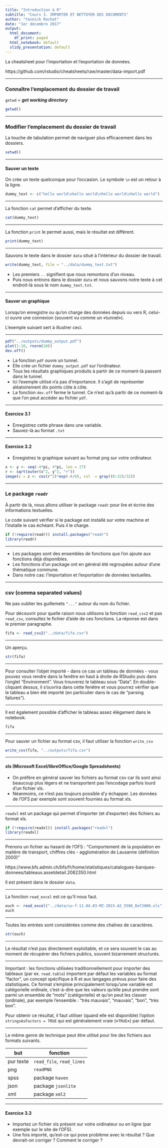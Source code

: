 ```yaml
---
title: "Introduction à R"
subtitle: "Cours 3. IMPORTER ET NETTOYER DES DOCUMENTS"
author: "Yannick Rochat"
date: "1er décembre 2017"
output:
  html_document:
    df_print: paged
  html_notebook: default
  slidy_presentation: default
---
```


La cheatsheet pour l'importation et l'exportation de données.

https://github.com/rstudio/cheatsheets/raw/master/data-import.pdf

----

### Connaître l'emplacement du dossier de travail

`getwd` = ***get working directory***

```r
getwd()
```

---- 

### Modifier l'emplacement du dossier de travail

La touche de tabulation permet de naviguer plus efficacement dans les dossiers.

```r
setwd()
```

----

#### Sauver un texte

On crée un texte quelconque pour l'occasion. Le symbole `\n` est un retour à la ligne.

```r
dummy_text <- c("hello world\nhello world\nhello world\nhello world")
```

----

La fonction `cat` permet d'afficher du texte.

```r
cat(dummy_text)
```

----

La fonction `print` le permet aussi, mais le résultat est différent.

```r
print(dummy_text)
```


----

Sauvons le texte dans le dossier `data` situé à l'intérieur du dossier de travail.

```r
write(dummy_text, file = "../data/dummy_text.txt")
```

* Les premiers `..` signifient que nous remontons d'un niveau.
* Puis nous entrons dans le dossier `data` et nous sauvons notre texte à cet endroit-là sous le nom `dummy_text.txt`.

---- 

#### Sauver un graphique

Lorsqu'on enregistre ou qu'on charge des données depuis ou vers R, celui-ci ouvre une connexion (souvent vu comme un «tunnel»).

L'exemple suivant sert à illustrer ceci.

----

```r
pdf("../outputs/dummy_output.pdf")
plot(1:10, rnorm(10))
dev.off()
```

* La fonction `pdf` ouvre un tunnel.
* Elle crée un fichier `dummy_output.pdf` sur l'ordinateur.
* Tous les résultats graphiques produits à partir de ce moment-là passent dans le tunnel.
* Ici l'exemple utilisé n'a pas d'importance. Il s'agit de représenter aléatoirement dix points côte à côte.
* La fonction `dev.off` ferme le tunnel. Ce n'est qu'à partir de ce moment-là que l'on peut accéder au fichier `pdf`.

---- 

#### Exercice 3.1

* Enregistrez cette phrase dans une variable.
* Sauvez-là au format `.txt` 

----

#### Exercice 3.2

* Enregistrez le graphique suivant au format png sur votre ordinateur.

```r
x <- y <- seq(-4*pi, 4*pi, len = 27)
r <- sqrt(outer(x^2, y^2, "+"))
image(z = z <- cos(r^2)*exp(-r/6), col  = gray((0:32)/32))
```


---- 

### Le package `readr`

À partir de là, nous allons utiliser le package `readr` pour lire et écrire des informations textuelles.

Le code suivant vérifier si le package est installé sur votre machine et l'installe le cas échéant. Puis il le charge.

```r
if (!require(readr)) install.packages("readr")
library(readr)
```

----

* Les packages sont des ensembles de fonctions que l'on ajoute aux fonctions déjà disponibles.
* Les fonctions d'un package ont en général été regroupées autour d'une thématique commune.
* Dans notre cas: l'importation et l'exportation de données textuelles.

----

### csv (comma separated values)

Ne pas oublier les guillemets `"..."` autour du nom du fichier.

Pour découvrir pour quelle raison nous utilisons la fonction `read_csv2` et pas `read_csv`, consultez le fichier d'aide de ces fonctions. La réponse est dans le premier paragraphe.

```r
fifa <- read_csv2("../data/fifa.csv")
```

----

Un aperçu.

```r
str(fifa)
```

----

Pour consulter l'objet importé - dans ce cas un tableau de données - vous pouvez vous rendre dans la fenêtre en haut à droite de RStudio puis dans l'onglet "Environment". Vous trouverez le tableau sous "Data". En double-cliquant dessus, il s'ouvrira dans cette fenêtre et vous pourrez vérifier que le tableau a bien été importé (en particulier dans le cas de "parsing failures").

----

Il est également possible d'afficher le tableau assez élégament dans le notebook.

```r
fifa
```

----

Pour sauver un fichier au format csv, il faut utiliser la fonction `write_csv`

```r
write_csv(fifa, "../outputs/fifa.csv")
```

---- 

#### xls (Microsoft Excel/libreOffice/Google Spreadsheets)

* On préfère en général sauver les fichiers au format csv car ils sont ainsi beaucoup plus légers et ne transportent pas l'encodage parfois lourd d'un fichier xls.
* Néanmoins, ce n'est pas toujours possible d'y échapper. Les données de l'OFS par exemple sont souvent fournies au format xls.

----

`readxl` est un package qui permet d'importer (et d'exporter) des fichiers au format xls.

```r
if (!require(readxl)) install.packages("readxl")
library(readxl)
```

---- 

Prenons un fichier au hasard de l'OFS : "Comportement de la population en matière de transport, chiffres clés - agglomération de Lausanne (définition 2000)"

https://www.bfs.admin.ch/bfs/fr/home/statistiques/catalogues-banques-donnees/tableaux.assetdetail.2082350.html

Il est présent dans le dossier `data`.

----

La fonction `read_excel` est ce qu'il nous faut.

```r
ouch <- read_excel("../data/su-f-11.04.03-MZ-2015-A2_5586_Def2000.xls")
ouch
```

----

Toutes les entrées sont considérées comme des chaînes de caractères.

```r
str(ouch)
```

----

Le résultat n'est pas directement exploitable, et ce sera souvent le cas au moment de récupérer des fichiers publics, souvent bizarrement structurés.

----

Important : les fonctions utilisées traditionnellement pour importer des tableaux (par ex. `read.table`) importent par défaut les variables au format "factor", un concept spécifique à R et aux langages prévus pour faire des statistiques. Ce format s'emploie principalement lorsqu'une variable est catégorielle ordinale, c'est-à-dire que les valeurs qu'elle peut prendre sont parmi un ensemble de "mots" (catégorielle) et qu'on peut les classer (ordinale), par exemple l'ensemble : "très mauvais", "mauvais", "bon", "très bon". 

Pour obtenir ce résultat, il faut utiliser (quand elle est disponible) l'option `stringsAsFactors = TRUE` qui est généralement vraie («`TRUE`») par défaut.

----

Le même genre de technique peut être utilisé pour lire des fichiers aux formats suivants.

but | fonction 
-------------|-------------
pur texte | `read_file`, `read_lines`
png | `readPNG`
spss | package `haven`
json | package `jsonlite`
xml | package `xml2`

---- 

#### Exercice 3.3

* Importez un fichier xls présent sur votre ordinateur ou en ligne (par exemple sur le site de l'OFS).
* Une fois importé, qu'est-ce qui pose problème avec le résultat ? Que devrait-on corriger ? Comment le corriger ?

